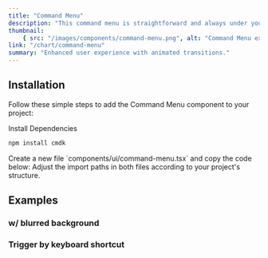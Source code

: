 ```yaml
---
title: "Command Menu"
description: "This command menu is straightforward and always under your control, allowing you to open and close it as needed."
thumbnail:
    { src: "/images/components/command-menu.png", alt: "Command Menu example" }
link: "/chart/command-menu"
summary: "Enhanced user experience with animated transitions."
---
```


<ComponentPreview name="command-menu-demo" />

## Installation

Follow these simple steps to add the Command Menu component to your project:

<Steps>

<Step>
Install Dependencies
</Step>

```bash 
npm install cmdk 
```

<Step>
    Create a new file `components/ui/command-menu.tsx` and copy the code below:
</Step>

<CollapsibleSource name="command" />

<Step>
    Adjust the import paths in both files according to your project's structure.
</Step>

</Steps>


## Examples

### w/ blurred background


### Trigger by keyboard shortcut

